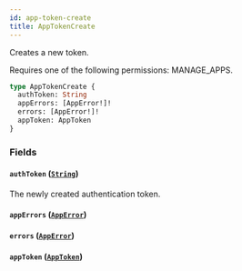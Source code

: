 ```yaml
---
id: app-token-create
title: AppTokenCreate
---
```



Creates a new token. 

Requires one of the following permissions: MANAGE_APPS.

```graphql
type AppTokenCreate {
  authToken: String
  appErrors: [AppError!]!
  errors: [AppError!]!
  appToken: AppToken
}
```


### Fields

#### `authToken` ([`String`](../../../developer/api-reference/scalars/string))

The newly created authentication token.


#### `appErrors` ([`AppError`](../../../developer/api-reference/objects/app-error))




#### `errors` ([`AppError`](../../../developer/api-reference/objects/app-error))




#### `appToken` ([`AppToken`](../../../developer/api-reference/objects/app-token))







